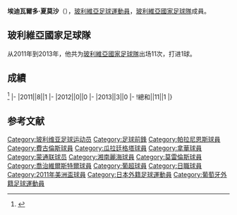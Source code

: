 {{Infobox football biography
|name=埃迪瓦爾多·夏莫沙
|image=Edivaldo Hermoza.JPG
|fullname=Edivaldo Hermoza
|birth_date={{Birth date and age|1985|11|17}}
|cityofbirth=[[库亚巴|库亚巴]]
|countryofbirth=[[巴西|巴西]]
|height=
|position=[[前鋒_(足球)|前鋒]]
|currentclub=
|years=2004-2008<br/>2005<br/>2005-2006<br/>2006<br/>2006-2007<br/>2008<br/>2008-2012<br/>2012-2013<br/>2013<br/>2014-2015<br/>2015-
|clubs=[[帕拉尼恩斯體育會|帕拉尼恩斯]]<br/>→[[Associação_Ferroviária_de_Esportes|Ferroviária]]<br/>→[[費古倫斯足球會|費古倫斯]]<br/>→[[Rio_Preto_EC|Rio Preto]]<br/>→[[AA_Caldense|Caldense]]<br/>→[[瓜拉廷格塔足球俱乐部|瓜拉廷格塔]]<br/>[[拿華|拿華]]<br/>[[蒙通联足球俱乐部|蒙通聯]]<br/>→[[湘南比馬|湘南比馬]]<br/>[[莫雷倫斯足球俱樂部|摩里倫斯]]<br/>[[乔治维尔斯特尔曼俱乐部|威斯特曼]]
|caps(goals)=
|nationalyears=2011-2013
|nationalteam=[[玻利維亞國家足球隊|玻利維亞]]
|nationalcaps(goals)=11 (1)
}}
'''埃迪瓦爾多·夏莫沙'''（{{Bd|1985年|11月17日||}}），[[玻利維亞|玻利維亞]][[足球|足球]][[運動員|運動員]]，[[玻利維亞國家足球隊|玻利維亞國家足球隊]]成員。

==玻利維亞國家足球隊==
从2011年到2013年，他共为[[玻利維亞國家足球隊|玻利維亞國家足球隊]]出场11次，打进1球。

==成績==
<ref>{{Cite web |url=http://www.national-football-teams.com/player/43473/Edivaldo_Hermoza.html |title=National Football Teams |accessdate=2017-01-01 |archive-date=2020-08-08 |archive-url=https://web.archive.org/web/20200808172052/https://www.national-football-teams.com/player/43473/Edivaldo_Hermoza.html |dead-url=no }}</ref>
{{Football player national team statistics|BOL}}
|-
|2011||8||1
|-
|2012||0||0
|-
|2013||3||0
|-
!總和||11||1
|}

==参考文献==
{{Reflist}}

{{DEFAULTSORT:Hermoza, Edivaldo}}
[[Category:玻利维亚足球运动员|Category:玻利维亚足球运动员]]
[[Category:足球前鋒|Category:足球前鋒]]
[[Category:帕拉尼恩斯球員|Category:帕拉尼恩斯球員]]
[[Category:費古倫斯球員|Category:費古倫斯球員]]
[[Category:瓜拉廷格塔球員|Category:瓜拉廷格塔球員]]
[[Category:拿華球員|Category:拿華球員]]
[[Category:蒙通联球员|Category:蒙通联球员]]
[[Category:湘南麗海球員|Category:湘南麗海球員]]
[[Category:莫雷倫斯球員|Category:莫雷倫斯球員]]
[[Category:喬治維爾斯特爾球員|Category:喬治維爾斯特爾球員]]
[[Category:葡超球員|Category:葡超球員]]
[[Category:日職球員|Category:日職球員]]
[[Category:2011年美洲盃球員|Category:2011年美洲盃球員]]
[[Category:日本外籍足球運動員|Category:日本外籍足球運動員]]
[[Category:葡萄牙外籍足球運動員|Category:葡萄牙外籍足球運動員]]


{{Soccer-player-stub}}